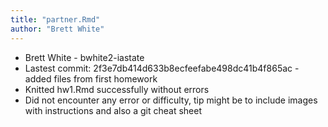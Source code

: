 ```yaml
---
title: "partner.Rmd"
author: "Brett White"
---
```

- Brett White - bwhite2-iastate
- Lastest commit: 2f3e7db414d633b8ecfeefabe498dc41b4f865ac - added files from first homework
- Knitted hw1.Rmd successfully without errors
- Did not encounter any error or difficulty, tip might be to include images with instructions and also a git cheat sheet
